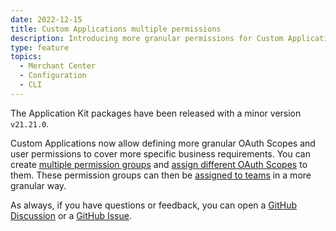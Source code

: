 ```yaml
---
date: 2022-12-15
title: Custom Applications multiple permissions
description: Introducing more granular permissions for Custom Applications.
type: feature
topics:
  - Merchant Center
  - Configuration
  - CLI
---
```


The Application Kit packages have been released with a minor version `v21.21.0`.

Custom Applications now allow defining more granular OAuth Scopes and user permissions to cover more specific business requirements. You can create [multiple permission groups](/concepts/oauth-scopes-and-user-permissions#permission-groups) and [assign different OAuth Scopes](/concepts/oauth-scopes-and-user-permissions#oauth-scopes) to them. These permission groups can then be [assigned to teams](/merchant-center/managing-custom-applications#assigning-team-permissions) in a more granular way.

As always, if you have questions or feedback, you can open a [GitHub Discussion](https://github.com/commercetools/merchant-center-application-kit/discussions) or a [GitHub Issue](https://github.com/commercetools/merchant-center-application-kit/issues).
